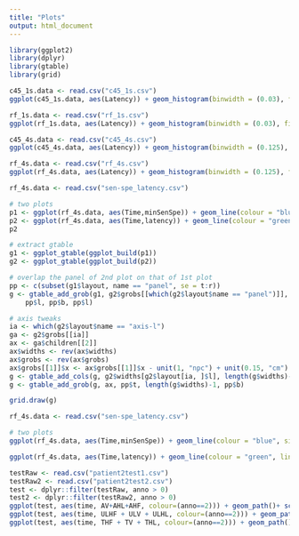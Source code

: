 ---
title: "Plots"
output: html_document
---

```{r,message=FALSE, echo=FALSE}
library(ggplot2)
library(dplyr)
library(gtable)
library(grid)
```

```{r, echo=FALSE}
c45_1s.data <- read.csv("c45_1s.csv")
ggplot(c45_1s.data, aes(Latency)) + geom_histogram(binwidth = (0.03), fill="#9999CC",colour = "black", na.rm=TRUE) + scale_x_continuous(limits = c(0, 0.8)) + ylim(0, 70) + labs(x="Latency (s)", y="FoG Detections [#]", title = "C4.5, 1s window")
```

```{r, echo=FALSE}
rf_1s.data <- read.csv("rf_1s.csv")
ggplot(rf_1s.data, aes(Latency)) + geom_histogram(binwidth = (0.03), fill="#9999CC",colour = "black", na.rm=TRUE) + scale_x_continuous(limits = c(0, 0.8)) + ylim(0, 70) + labs(x="Latency (s)", y="FoG Detections [#]", title = "RF, 1s window")
```
  
```{r, echo=FALSE}
c45_4s.data <- read.csv("c45_4s.csv")
ggplot(c45_4s.data, aes(Latency)) + geom_histogram(binwidth = (0.125), fill="#9999CC",colour = "black", na.rm=TRUE) + scale_x_continuous(limits = c(0, 2.125)) + ylim(0, 70) + labs(x="Latency (s)", y="FoG Detections [#]", title = "C4.5, 4s window")
```
  
```{r, echo=FALSE}
rf_4s.data <- read.csv("rf_4s.csv")
ggplot(rf_4s.data, aes(Latency)) + geom_histogram(binwidth = (0.125), fill="#9999CC",colour = "black", na.rm=TRUE) + scale_x_continuous(limits = c(0, 2.125)) + ylim(0, 70) + labs(x="Latency (s)", y="FoG Detections [#]", title = "RF, 4s window")
```

```{r, echo=FALSE}
rf_4s.data <- read.csv("sen-spe_latency.csv")

# two plots
p1 <- ggplot(rf_4s.data, aes(Time,minSenSpe)) + geom_line(colour = "blue", size= 1.2) + labs(x="Window length [s]", y="min(Sensitivity, Speci!city) [%]") + scale_x_continuous(limits = c(0, 8), breaks=seq(0,8,1)) + ylim(95, 100) + theme_bw()
p2 <- ggplot(rf_4s.data, aes(Time,latency)) + geom_line(colour = "green", linetype="dashed", size= 1.2) + labs(x="Window length [s]", y="Mean latency [s]") + scale_x_continuous(limits = c(0, 8), breaks=seq(0,8,1)) + ylim(0, 5)+ theme_bw() %+replace% theme(panel.background = element_rect(fill = NA))
p2

# extract gtable
g1 <- ggplot_gtable(ggplot_build(p1))
g2 <- ggplot_gtable(ggplot_build(p2))

# overlap the panel of 2nd plot on that of 1st plot
pp <- c(subset(g1$layout, name == "panel", se = t:r))
g <- gtable_add_grob(g1, g2$grobs[[which(g2$layout$name == "panel")]], pp$t, 
    pp$l, pp$b, pp$l)

# axis tweaks
ia <- which(g2$layout$name == "axis-l")
ga <- g2$grobs[[ia]]
ax <- ga$children[[2]]
ax$widths <- rev(ax$widths)
ax$grobs <- rev(ax$grobs)
ax$grobs[[1]]$x <- ax$grobs[[1]]$x - unit(1, "npc") + unit(0.15, "cm")
g <- gtable_add_cols(g, g2$widths[g2$layout[ia, ]$l], length(g$widths)-1)
g <- gtable_add_grob(g, ax, pp$t, length(g$widths)-1, pp$b)

grid.draw(g)


```

```{r, echo=FALSE}
rf_4s.data <- read.csv("sen-spe_latency.csv")

# two plots
ggplot(rf_4s.data, aes(Time,minSenSpe)) + geom_line(colour = "blue", size= 1.2) + labs(x="Window length [s]", y="min(Sensitivity, Speci!city) [%]") + scale_x_continuous(limits = c(0, 8), breaks=seq(0,8,1)) + ylim(95, 100) + theme_bw()

ggplot(rf_4s.data, aes(Time,latency)) + geom_line(colour = "green", linetype="dashed", size= 1.2) + labs(x="Window length [s]", y="Mean latency [s]") + scale_x_continuous(limits = c(0, 8), breaks=seq(0,8,1)) + ylim(0, 5)+ theme_bw() %+replace% theme(panel.background = element_rect(fill = NA))
```

```{r, echo=FALSE}
testRaw <- read.csv("patient2test1.csv")
testRaw2 <- read.csv("patient2test2.csv")
test <- dplyr::filter(testRaw, anno > 0) 
test2 <- dplyr::filter(testRaw2, anno > 0) 
ggplot(test, aes(time, AV+AHL+AHF, colour=(anno==2))) + geom_path()+ scale_x_continuous(limits = c(895000, 970000))
ggplot(test, aes(time, ULHF + ULV + ULHL, colour=(anno==2))) + geom_path()+ scale_x_continuous(limits = c(895000, 970000))
ggplot(test, aes(time, THF + TV + THL, colour=(anno==2))) + geom_path()+ scale_x_continuous(limits = c(895000, 970000))
```

